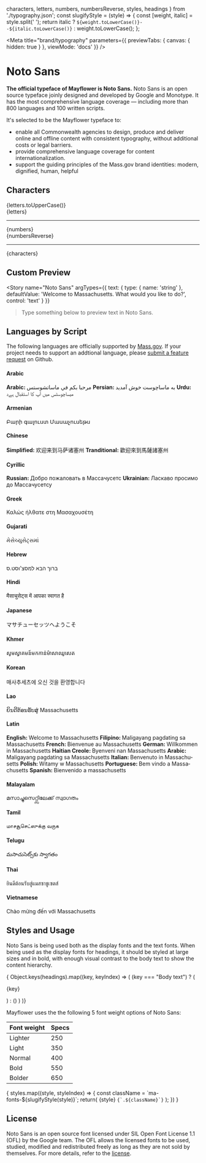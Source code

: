   characters,
  letters,
  numbers,
  numbersReverse,
  styles,
  headings
} from './typography.json';
const slugifyStyle = (style) => {
  const [weight, italic] = style.split(' ');
  return italic ? `${weight.toLowerCase()}--${italic.toLowerCase()}` : weight.toLowerCase();
};

<Meta
  title="brand/typography"
  parameters={{
    previewTabs: { canvas: { hidden: true } },
    viewMode: 'docs'
  }}
/>

# Noto Sans
**The official typeface of Mayflower is Noto Sans.**
 Noto Sans is an open source typeface joinly designed and developed by Google and Monotype. It has the most comprehensive language coverage — including more than 800 languages and 100 written scripts.

It's selected to be the Mayflower typeface to:
- enable all Commonwealth agencies to design, produce and deliver online and offline content with consistent typography, without additional costs or legal barriers.
- provide comprehensive language coverage for content internationalization.
- support the guiding principles of the Mass.gov brand identities: modern, dignified, human, helpful


## Characters
<RichText className="sb-block">
  <div className="sb-text">{letters.toUpperCase()}</div>
  <div className="sb-text">{letters}</div>
  <hr />
  <div className="sb-text">{numbers}</div>
  <div className="sb-text">{numbersReverse}</div>
  <hr />
  <div className="sb-text">{characters}</div>
</RichText>


## Custom Preview
<Story
  name="Noto Sans"
  argTypes={{
    text: {
      type: { name: 'string' },
      defaultValue: 'Welcome to Massachusetts. What would you like to do?',
      control: 'text'
    }
  }}
>
</Story>

> Type something below to preview text in Noto Sans.

<div id="sb-control--preview">
  <ArgsTable
    compact
    story="Noto Sans"
  />
</div>

## Languages by Script
The following languages are officially supported by [Mass.gov](https://www.mass.gov). If your project needs to support an addtional language, please [submit a feature request](https://github.com/massgov/mayflower/issues/new/choose) on Github.

#### Arabic
<RichText htmlTag="p" className="sb-block" lang="Arab"><b>Arabic: </b>مرحبا بكم في ماساتشوستس</RichText>
<RichText htmlTag="p" className="sb-block" lang="fa"><b>Persian: </b>به ماساچوست خوش آمدید</RichText>
<RichText htmlTag="p" className="sb-block" lang="ur"><b>Urdu: </b>میساچوسٹس میں آپ کا استقبال ہےد</RichText>

#### Armenian
<RichText htmlTag="p" className="sb-block" lang="hy">Բարի գալուստ Մասաչուսեթս</RichText>

#### Chinese
<RichText htmlTag="p" className="sb-block" lang="zh-Hans"><b>Simplified: </b>欢迎来到马萨诸塞州</RichText>
<RichText htmlTag="p" className="sb-block" lang="yue-Hant"><b>Tranditional: </b>歡迎來到馬薩諸塞州</RichText>

#### Cyrillic
<RichText htmlTag="p" className="sb-block" lang="Cyrl"><b>Russian: </b>Добро пожаловать в Массачусетс</RichText>
<RichText htmlTag="p" className="sb-block" lang="uk"><b>Ukrainian: </b>Ласкаво просимо до Массачусетсу</RichText>

#### Greek
<RichText htmlTag="p" className="sb-block" lang="gr">Καλώς ήλθατε στη Μασαχουσέτη</RichText>

#### Gujarati
<RichText htmlTag="p" className="sb-block" lang="gu">મેસેચ્યુસેટ્સમાં</RichText>


#### Hebrew
<RichText htmlTag="p" className="sb-block" lang="Hebr">ברוך הבא למסצ'וסט.ס</RichText>

#### Hindi
<RichText htmlTag="p" className="sb-block" lang="hi">मैसाचुसेट्स में आपका स्वागत है</RichText>

#### Japanese
<RichText htmlTag="p" className="sb-block" lang="jp">マサチューセッツへようこそ</RichText>

#### Khmer
<RichText htmlTag="p" className="sb-block" lang="km">សូមស្វាគមន៍មកកាន់ម៉ាសាឈូសេត</RichText>

#### Korean
<RichText htmlTag="p" className="sb-block" lang="ko">매사추세츠에 오신 것을 환영합니다</RichText>

#### Lao
<RichText htmlTag="p" className="sb-block" lang="lo">ຍິນດີຕ້ອນຮັບສູ່ Massachusetts</RichText>

#### Latin
<RichText htmlTag="p" className="sb-block" lang="Latn"><b>English: </b>Welcome to Massachusetts</RichText>
<RichText htmlTag="p" className="sb-block" lang="tl"><b>Filipino: </b>Maligayang pagdating sa Massachusetts</RichText>
<RichText htmlTag="p" className="sb-block" lang="fr"><b>French: </b>Bienvenue au Massachusetts</RichText>
<RichText htmlTag="p" className="sb-block" lang="de"><b>German: </b>Willkommen in Massachusetts</RichText>
<RichText htmlTag="p" className="sb-block" lang="hr"><b>Haitian Creole: </b>Byenveni nan Massachusetts</RichText>
<RichText htmlTag="p" className="sb-block" lang="tl"><b>Arabic: </b>Maligayang pagdating sa Massachusetts</RichText>
<RichText htmlTag="p" className="sb-block" lang="it"><b>Italian: </b>Benvenuto in Massachusetts</RichText>
<RichText htmlTag="p" className="sb-block" lang="pl"><b>Polish: </b>Witamy w Massachusetts</RichText>
<RichText htmlTag="p" className="sb-block" lang="pt"><b>Portuguese: </b>Bem vindo a Massachusetts</RichText>
<RichText htmlTag="p" className="sb-block" lang="es"><b>Spanish: </b>Bienvenido a massachusetts</RichText>

#### Malayalam
<RichText htmlTag="p" className="sb-block" lang="ml">മസാച്ചുസെറ്റ്സിലേക്ക് സ്വാഗതം</RichText>

#### Tamil
<RichText htmlTag="p" className="sb-block" lang="ta">மாசசூசெட்ஸுக்கு வருக</RichText>

#### Telugu
<RichText htmlTag="p" className="sb-block" lang="te">మసాచుసెట్స్‌కు స్వాగతం</RichText>

#### Thai
<RichText htmlTag="p" className="sb-block" lang="Thai">ยินดีต้อนรับสู่แมสซาชูเซตส์</RichText>

#### Vietnamese
<RichText htmlTag="p" className="sb-block" lang="vi">Chào mừng đến với Massachusetts</RichText>

## Styles and Usage
Noto Sans is being used both as the display fonts and the text fonts.
When being used as the display fonts for headings, it should be styled at large sizes and in bold, with enough visual contrast to the body text to show the content hierarchy.

<div className="sb-block">
  { Object.keys(headings).map((key, keyIndex) => (
      (key === "Body text") ?
      (<p>{key}</p>) :
      (<Heading level={headings[key]} key={`element.key.${keyIndex}`} text={key} />)
    )
  )}
</div>



Mayflower uses the the following 5 font weight options of Noto Sans:

| Font weight | Specs |
| :--- | :--- |
| Lighter | 250 |
| Light | 350 |
| Normal | 400 |
| Bold | 550 |
| Bolder | 650 |


<div className="sb-block sb-grid">
  {
    styles.map((style, styleIndex) => {
      const className = `ma-fonts-${slugifyStyle(style)}`;
      return(
        <React.Fragment key={`style.block.${styleIndex}`}>
          <span className={className}>{style}</span>
          <span className="markdown-body">
            <code>{`.${className}`}</code>
          </span>
        </React.Fragment>
      );
    })
  }
</div>


## License

Noto Sans is an open source font licensed under SIL Open Font License 1.1 (OFL) by the Google team. The OFL allows the licensed fonts to be used, studied, modified and
redistributed freely as long as they are not sold by themselves. For more details, refer to the [license](https://github.com/googlefonts/noto-fonts/blob/master/LICENSE).
